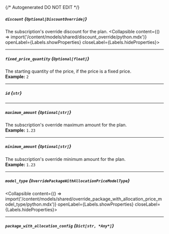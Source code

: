 {/* Autogenerated DO NOT EDIT  */}

##### `discount` *{`Optional[DiscountOverride]`}*
The subscription's override discount for the plan.
<Collapsible content={() => import('/content/models/shared/discount_override/python.mdx')} openLabel={Labels.showProperties} closeLabel={Labels.hideProperties}>
</Collapsible>

---
##### `fixed_price_quantity` *{`Optional[float]`}*
The starting quantity of the price, if the price is a fixed price.
<br/>
**Example:** `2`

---
##### `id` *{`str`}*

---
##### `maximum_amount` *{`Optional[str]`}*
The subscription's override maximum amount for the plan.
<br/>
**Example:** `1.23`

---
##### `minimum_amount` *{`Optional[str]`}*
The subscription's override minimum amount for the plan.
<br/>
**Example:** `1.23`

---
##### `model_type` *{`OverridePackageWithAllocationPriceModelType`}*
<Collapsible content={() => import('/content/models/shared/override_package_with_allocation_price_model_type/python.mdx')} openLabel={Labels.showProperties} closeLabel={Labels.hideProperties}>
</Collapsible>

---
##### `package_with_allocation_config` *{`Dict[str, *Any*]`}*


